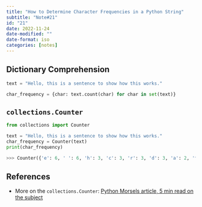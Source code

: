 ```yaml
---
title: "How to Determine Character Frequencies in a Python String"
subtitle: "Note#21"
id: "21"
date: 2022-11-24
date-modified: ""
date-format: iso
categories: [notes]
---
```

## Dictionary Comprehension

```python
text = "Hello, this is a sentence to show how this works."

char_frequency = {char: text.count(char) for char in set(text)}
```

## `collections.Counter`

```python
from collections import Counter

text = "Hello, this is a sentence to show how this works."
char_frequency = Counter(text)
print(char_frequency)

>>> Counter({'e': 6, ' ': 6, 'h': 3, 'c': 3, 'r': 3, 'd': 3, 'a': 2, 't': 2, 'l': 2, 'b': 2, 'T': 1, 'm': 1, 'y': 1, 'o': 1, 's': 1, 'v': 1, 'i': 1, 'p': 1, '.': 1})
```

## References

* More on the `collections.Counter`: [Python Morsels article, 5 min read on the subject](https://www.pythonmorsels.com/using-counter)

